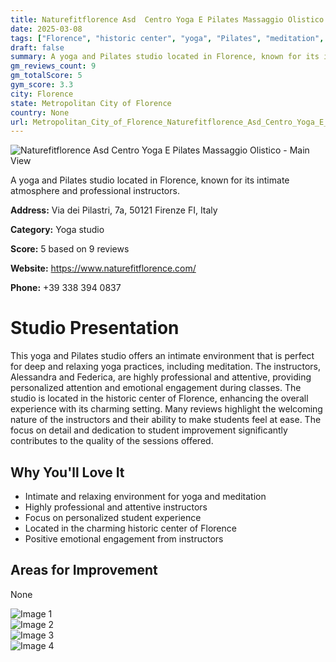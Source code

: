 ```yaml
---
title: Naturefitflorence Asd  Centro Yoga E Pilates Massaggio Olistico
date: 2025-03-08
tags: ["Florence", "historic center", "yoga", "Pilates", "meditation", "intimate", "professional", "Florence"]  
draft: false
summary: A yoga and Pilates studio located in Florence, known for its intimate atmosphere and professional instructors.
gm_reviews_count: 9
gm_totalScore: 5
gym_score: 3.3
city: Florence
state: Metropolitan City of Florence
country: None
url: Metropolitan_City_of_Florence_Naturefitflorence_Asd_Centro_Yoga_E_Pilates_Massaggio_Olistico
---
```


<div className="aspect-[16/9] relative my-8">
  <img 
    src="https://lh5.googleusercontent.com/p/AF1QipPt78CpgRsAlOFCNqvCD9DWWrO3g7nAj_Lg6Igv=w1920-h1080-k-no"
    alt="Naturefitflorence Asd  Centro Yoga E Pilates Massaggio Olistico - Main View"
    className="object-cover absolute inset-0 w-full h-full rounded-lg"
  />
</div>

A yoga and Pilates studio located in Florence, known for its intimate atmosphere and professional instructors.

**Address:** Via dei Pilastri, 7a, 50121 Firenze FI, Italy

**Category:** Yoga studio

**Score:** 5 based on 9 reviews

**Website:** https://www.naturefitflorence.com/

**Phone:** +39 338 394 0837

# Studio Presentation

This yoga and Pilates studio offers an intimate environment that is perfect for deep and relaxing yoga practices, including meditation. The instructors, Alessandra and Federica, are highly professional and attentive, providing personalized attention and emotional engagement during classes. The studio is located in the historic center of Florence, enhancing the overall experience with its charming setting. Many reviews highlight the welcoming nature of the instructors and their ability to make students feel at ease. The focus on detail and dedication to student improvement significantly contributes to the quality of the sessions offered.

## Why You'll Love It

- Intimate and relaxing environment for yoga and meditation
- Highly professional and attentive instructors
- Focus on personalized student experience
- Located in the charming historic center of Florence
- Positive emotional engagement from instructors

## Areas for Improvement

None

<div className="grid grid-cols-1 xl:grid-cols-2 gap-4 my-8">
<div className="aspect-[4/3] relative"><img src="https://lh5.googleusercontent.com/p/AF1QipMErZoyq0geBb8Fz36rJgbutsZK8UFJaNVEVSEK=w1920-h1080-k-no" alt="Image 1" className="object-cover absolute inset-0 w-full h-full rounded-lg" /></div>
<div className="aspect-[4/3] relative"><img src="https://lh5.googleusercontent.com/p/AF1QipPIDNIqmFqRspEwk9s8ScSVNY1MdJkF4Ms1NFtL=w1920-h1080-k-no" alt="Image 2" className="object-cover absolute inset-0 w-full h-full rounded-lg" /></div>
<div className="aspect-[4/3] relative"><img src="https://lh5.googleusercontent.com/p/AF1QipNLXVZi2Dm9ZkbuWGgaoM2K_qRtJDOwdTPV0TNR=w1920-h1080-k-no" alt="Image 3" className="object-cover absolute inset-0 w-full h-full rounded-lg" /></div>
<div className="aspect-[4/3] relative"><img src="https://lh5.googleusercontent.com/p/AF1QipN3LxE7sY_v2vkqoZOermSvsHGYnh8G_qzRTEcy=w1920-h1080-k-no" alt="Image 4" className="object-cover absolute inset-0 w-full h-full rounded-lg" /></div>
</div>